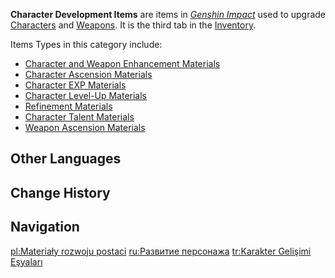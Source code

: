 {{Terminology Infobox
|image = Icon Inventory Character Development Items.png
|type  = Inventory Categories
}}
'''Character Development Items''' are items in ''[[Genshin Impact]]'' used to upgrade [[Character]]s and [[Weapon]]s. It is the third tab in the [[Inventory]].

Items Types in this category include:
* [[Character and Weapon Enhancement Material]]s
* [[Character Ascension Material]]s
* [[Character EXP Material]]s
* [[Character Level-Up Material]]s
* [[Refinement Material]]s
* [[Character Talent Material]]s
* [[Weapon Ascension Material]]s

==Other Languages==
{{Other Languages
|en      = Character Development Items
|zhs     = 养成道具
|zhs_rm  = Yǎngchéng Dàojù
|zht     = 養成道具
|zht_rm  = Yǎngchéng Dàojù
|zh_tl   = 
|ja      = 育成アイテム
|ja_rm   = Ikusei Aitemu
|ja_tl   = Training Items
|ko      = 육성 아이템
|ko_tl   = Nurture Item
|es      = Objetos de mejora de personaje
|es_tl   = Character Upgrade Objects
|fr      = Objets d'amélioration
|fr_tl   = Enhancement Items
|ru      = Развитие персонажа
|ru_tl   = Character Development
|th      = ไอเทมพัฒนาตัวละคร
|th_rm   = 
|th_tl   = 
|vi      = Đạo Cụ Bồi Dưỡng
|vi_tl   = 
|de      = Figurenverbesserung
|de_tl   = 
|id      = Material Perkembangan Karakter
|id_tl   = Character Development Material
|pt      = Itens de Desenvolvimento de Personagem
|pt_tl   = 
|tr      = Karakter Gelişimi Eşyaları
|tr_tl   = 
|it      = Oggetti sviluppo personaggi
|it_tl   = 
}}

==Change History==
{{Change History|1.0}}

==Navigation==
{{Development Item Navbox|state=collapsed}}
{{Genshin Navbox}}
[[Category:Character Development Items| ]]

[[pl:Materiały rozwoju postaci]]
[[ru:Развитие персонажа]]
[[tr:Karakter Gelişimi Eşyaları]]